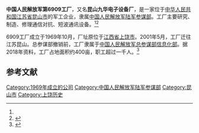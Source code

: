 '''中国人民解放军第6909工厂'''，又名'''昆山九华电子设备厂'''，是一家位于[[中华人民共和国|中华人民共和国]][[江苏省|江苏省]][[昆山市|昆山市]]的军工企业，隶属[[中国人民解放军陆军参谋部|中国人民解放军陆军参谋部]]。工厂主要研究、制造、修理通信对抗、短波通讯设备。<ref name="sme" /><ref>{{Cite news |url=http://njust.91job.org.cn/campus/view/id/1178701 |title=中国人民解放军第六九〇九工厂 |work=南京理工大学就业网 |date=2021-01-18 |accessdate=2021-04-08}}</ref>

6909工厂成立于1969年10月，厂址原位于[[江西省|江西省]][[上饶市|上饶市]]。2001年5月，工厂迁往江苏昆山。总参谋部撤销前，工厂隶属于[[中国人民解放军总参谋部信息化部|中国人民解放军总参谋部信息化部]]。据2018年资料，工厂占地面积约400亩，职工超过一千人。<ref name="sme">{{Cite news |url=http://sme.hit.edu.cn/2018/0410/c6532a203971/page.htm |title=中国人民解放军第6909工厂诚聘 |work=哈尔滨工业大学机电工程学院 |date=2018-03-27 |accessdate=2021-04-08}}</ref>

==参考文献==
{{reflist}}

{{中国人民解放军工厂}}

[[Category:1969年成立的公司|Category:1969年成立的公司]]
[[Category:中国人民解放军陆军参谋部|Category:中国人民解放军陆军参谋部]]
[[Category:昆山市|Category:昆山市]]
[[Category:上饶历史|Category:上饶历史]]
